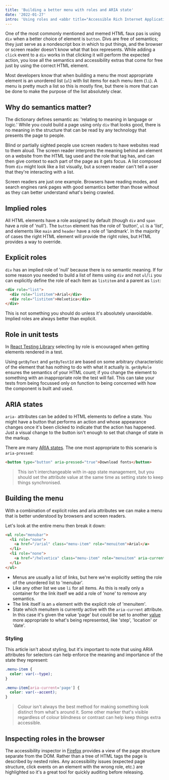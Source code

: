 ```yaml
---
title: 'Building a better menu with roles and ARIA state'
date: '2022-01-27'
intro: 'Using roles and <abbr title="Accessible Rich Internet Applications">ARIA</abbr> can take a menu from a list of fairly innocuous items to something that is semantically very clearly a menu.'
---
```


One of the most commonly mentioned and memed HTML faux pas is using `div` when a better choice of element is `button`. Divs are free of semantics; they just serve as a nondescript box in which to put things, and the browser or screen reader doesn't know what that box represents. While adding a `click` event to a `div` works in that clicking it will perform the expected action, you lose all the semantics and accessibility extras that come for free just by using the correct HTML element.

Most developers know that when building a menu the most appropriate element is an unordered list (`ul`) with list items for each menu item (`li`). A menu is pretty much a list so this is mostly fine, but there is more that can be done to make the purpose of the list absolutely clear.

## Why do semantics matter?

The dictionary defines semantic as: 'relating to meaning in language or logic.' While you could build a page using only `div` that looks good, there is no meaning in the structure that can be read by any technology that presents the page to people.

Blind or partially sighted people use screen readers to have websites read to them aloud. The screen reader interprets the meaning behind an element on a website from the HTML tag used and the role that tag has, and can then give context to each part of the page as it gets focus. A list composed from `div` might look like a list visually, but a screen reader can't tell a user that they're interacting with a list.

Screen readers are just one example. Browsers have reading modes, and search engines rank pages with good semantics better than those without as they can better understand what's being crawled.

## Implied roles

All HTML elements have a role assigned by default (though `div` and `span` have a role of 'null'). The `button` element has the role of 'button', `ul` is a 'list', and elements like `main` and `header` have a role of 'landmark'. In the majority of cases the right HTML element will provide the right roles, but HTML provides a way to override.

## Explicit roles

`div` has an implied role of 'null' because there is no semantic meaning. If for some reason you needed to build a list of items using `div` and not `ul`/`li` you can explicitly define the role of each item as `listitem` and a parent as `list`:

```HTML
<div role="list">
  <div role="listitem">Arial</div>
  <div role="listitem">Helvetica</div>
</div>
```

This is not something you should do unless it's absolutely unavoidable. Implied roles are always better than explicit.

## Role in unit tests

In [React Testing Library](https://testing-library.com/docs/dom-testing-library/cheatsheet/#queries) selecting by role is encouraged when getting elements rendered in a test.

Using `getByText` and `getByTestId` are based on some arbitrary characteristic of the element that has nothing to do with what it actually is. `getByRole` ensures the semantics of your HTML count; if you change the element to something with an inappropriate role the test will fail. This can take your tests from being focussed only on function to being concerned with how the component is built and used.

## ARIA states

`aria-` attributes can be added to HTML elements to define a state. You might have a button that performs an action and whose appearance changes once it's been clicked to indicate that the action has happened. Just a visual change to the button isn't enough to set that change of state in the markup.

There are many [ARIA states](https://developer.mozilla.org/en-US/docs/Web/Accessibility/ARIA/Attributes). The one most appropriate to this scenario is `aria-pressed`:

```HTML
<button type="button" aria-pressed="true">Download fonts</button>
```

> This isn't interchangeable with in-app state management, but you should set the attribute value at the same time as setting state to keep things synchronised.

## Building the menu

With a combination of explicit roles and aria attributes we can make a menu that is better understood by browsers and screen readers.

Let's look at the entire menu then break it down:

```HTML
<ul role="menubar">
  <li role="none">
    <a href="/arial" class="menu-item" role="menuitem">Arial</a>
  </li>
  <li role="none">
    <a href="/helvetica" class="menu-item" role="menuitem" aria-current="page">Helvetica</a>
  </li>
</ul>
```

- Menus are usually a list of links, but here we're explicitly setting the role of the unordered list to 'menubar'.
- Like any other list we use `li` for all items. As this is really only a container for the link itself we add a role of 'none' to remove any semantics.
- The link itself is an `a` element with the explicit role of 'menuitem'.
- State which menuitem is currently active with the `aria-current` attribute. In this case it's given the value 'page' but could be set to another [value](https://developer.mozilla.org/en-US/docs/Web/Accessibility/ARIA/Attributes/aria-current) more appropriate to what's being represented, like 'step', 'location' or 'date'.

### Styling

This article isn't about styling, but it's important to note that using ARIA attributes for selectors can help enforce the meaning and importance of the state they represent:

```css
.menu-item {
  color: var(--type);
}

.menu-item[aria-current='page'] {
  color: var(--accent);
}
```

> Colour isn't always the best method for making something look distinct from what's around it. Some other marker that's visible regardless of colour blindness or contrast can help keep things extra accessible.

## Inspecting roles in the browser

The accessibility inspector in [Firefox](https://developer.mozilla.org/en-US/docs/Tools/Accessibility_inspector) provides a view of the page structure separate from the DOM. Rather than a tree of HTML tags the page is described by nested roles. Any accessibility issues (expected page structure, click events on an element with the wrong role, etc.) are highlighted so it's a great tool for quickly auditing before releasing.
